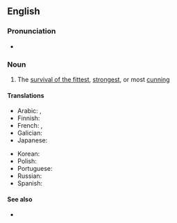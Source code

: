==English==

===Pronunciation===
* {{audio|en|En-au-law of the jungle.ogg|Audio (AU)}}

===Noun===
{{wikipedia}}
{{en-noun|?}}

# {{lb|en|idiomatic}} The [[survival of the fittest]], [[strongest]], or most [[cunning]]

====Translations====
{{trans-top|The survival of the fittest}}
* Arabic: {{t|ar|شريعَة الغاب|f}}, {{t|ar|قانون الغابَة|m}}
* Finnish: {{t|fi|viidakon laki}}
* French: {{t+|fr|loi de la jungle|f}}, {{t|fr|loi du plus fort|f}}
* Galician: {{t|gl|lei da selva|f}}
* Japanese: {{t+|ja|弱肉強食|tr=jakuniku kyōshoku}}
{{trans-mid}}
* Korean: {{t+|ko|약육강식(弱肉强食)}}
* Polish: {{t+|pl|prawo dżungli}}
* Portuguese: {{t|pt|lei da selva|f}}
* Russian: {{t+|ru|зако́н джу́нглей|m}}
* Spanish: {{t|es|ley de la selva|f}}
{{trans-bottom}}

====See also====
* {{l|en|free-for-all}}